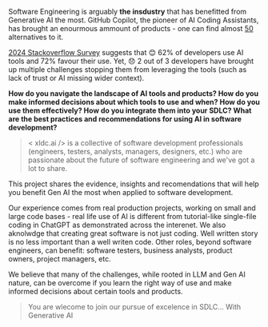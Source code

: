 Software Engineering is arguably **the insdustry** that has benefitted from Generative AI the most. GitHub Copilot, the pioneer of AI Coding Assistants, has brought an enourmous ammount of products - one can find almost [50](https://alternativeto.net/software/github-copilot/) alternatives to it.

[2024 Stackoverflow Survey](https://survey.stackoverflow.co/2024/ai#sentiment-and-usage-ai-select) suggests that 😊  62% of developers use AI tools and 72% favour their use. Yet, 😞 2 out of 3 developers have brought up multiple challenges stopping them from leveraging the tools (such as lack of trust or AI missing wider context).

**How do you navigate the landscape of AI tools and products? How do you make informed decisions about which tools to use and when? How do you use them effectively? How do you integrate them into your SDLC? What are the best practices and recommendations for using AI in software development?**

>< xldc.ai /> is a collective of software development professionals (engineers, testers, analysts, managers, designers, etc.) who are passionate about the future of software engineering and we've got a lot to share.

This project shares the evidence, insights and recomendations that will help you benefit Gen AI the most when applied to software development.

Our experience comes from real production projects, working on small and large code bases - real life use of AI is different from tutorial-like single-file coding in ChatGPT as demonstrated across the interenet. We also aknolwdge that creating great software is not just coding. Well written story is no less important than a well writen code. Other roles, beyond software engineers, can benefit: software testers, business analysts, product owners, project managers, etc.

We believe that many of the challenges, while rooted in LLM and Gen AI nature, can be overcome if you learn the right way of use and make informed decisions about certain tools and products.

> You are wlecome to join our pursue of excelence in SDLC... With Generative AI